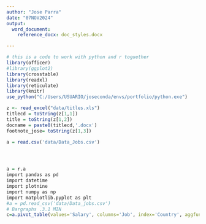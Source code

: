 ```yaml
---
author: "Jose Parra"
date: "07NOV2024"
output: 
  word_document:
    reference_docx: doc_styles.docx

---
```


```r
# this is a code to work with python and r toguether
library(officer)
#library(ggplot2)
library(crosstable)
library(readxl)
library(reticulate)
library(knitr)
use_python("C:/Users/USUARIO/joseconda/envs/portfolio/python.exe")

z <- read_excel("data/titles.xls")
titlecd = toString(z[1,1])
title = toString(z[1,2])
docname = paste0(titlecd,'.docx')
footnote_jose= toString(z[1,3])

a = read.csv('data/Data_Jobs.csv')




a = r.a
import pandas as pd
import datetime
import plotnine
import numpy as np
import matplotlib.pyplot as plt
#a = pd.read_csv('data/Data_jobs.csv')
# Bargraphs .3.1 MIN
c=a.pivot_table(values='Salary', columns='Job', index='Country', aggfunc='min')



```




